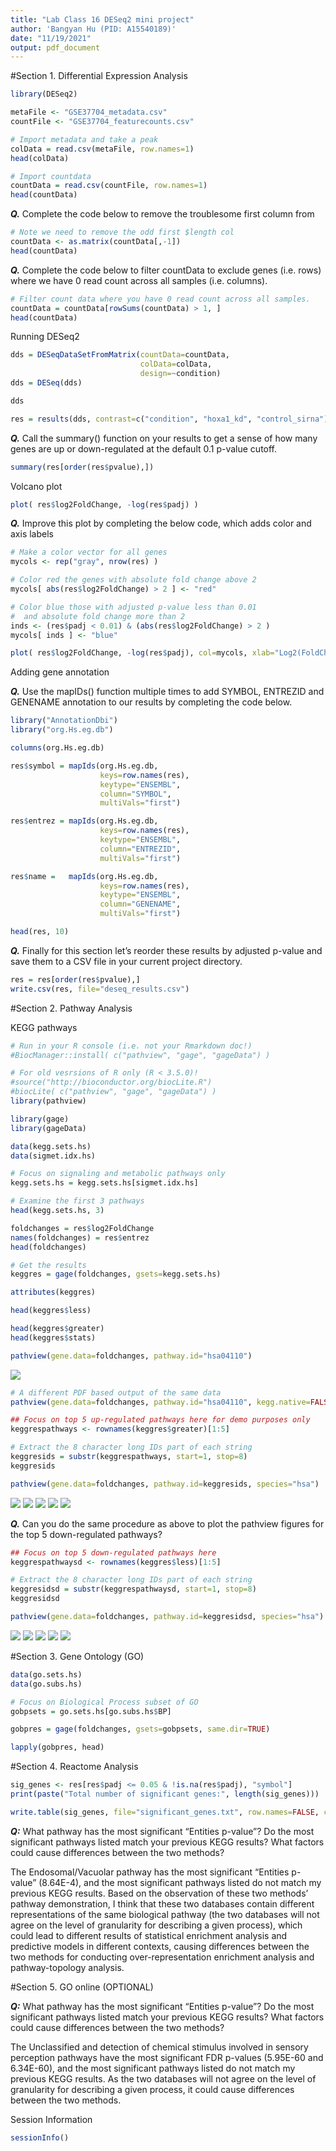 ```yaml
---
title: "Lab Class 16 DESeq2 mini project"
author: 'Bangyan Hu (PID: A15540189)'
date: "11/19/2021"
output: pdf_document
---
```


#Section 1. Differential Expression Analysis

```r
library(DESeq2)

metaFile <- "GSE37704_metadata.csv"
countFile <- "GSE37704_featurecounts.csv"

# Import metadata and take a peak
colData = read.csv(metaFile, row.names=1)
head(colData)
```

```r
# Import countdata
countData = read.csv(countFile, row.names=1)
head(countData)
```

***Q.*** Complete the code below to remove the troublesome first column from

```r
# Note we need to remove the odd first $length col
countData <- as.matrix(countData[,-1])
head(countData)
```

***Q.*** Complete the code below to filter countData to exclude genes (i.e. rows) where we have 0 read count across all samples (i.e. columns).

```r
# Filter count data where you have 0 read count across all samples.
countData = countData[rowSums(countData) > 1, ]
head(countData)
```

Running DESeq2

```r
dds = DESeqDataSetFromMatrix(countData=countData,
                             colData=colData,
                             design=~condition)
dds = DESeq(dds)
```
```r
dds
```

```r
res = results(dds, contrast=c("condition", "hoxa1_kd", "control_sirna"))
```


***Q.*** Call the summary() function on your results to get a sense of how many genes are up or down-regulated at the default 0.1 p-value cutoff.

```r
summary(res[order(res$pvalue),])
```

Volcano plot

```r
plot( res$log2FoldChange, -log(res$padj) )
```

***Q.*** Improve this plot by completing the below code, which adds color and axis labels

```r
# Make a color vector for all genes
mycols <- rep("gray", nrow(res) )

# Color red the genes with absolute fold change above 2
mycols[ abs(res$log2FoldChange) > 2 ] <- "red"

# Color blue those with adjusted p-value less than 0.01
#  and absolute fold change more than 2
inds <- (res$padj < 0.01) & (abs(res$log2FoldChange) > 2 )
mycols[ inds ] <- "blue"

plot( res$log2FoldChange, -log(res$padj), col=mycols, xlab="Log2(FoldChange)", ylab="-Log(P-value)" )
```

Adding gene annotation

***Q.*** Use the mapIDs() function multiple times to add SYMBOL, ENTREZID and GENENAME annotation to our results by completing the code below.


```r
library("AnnotationDbi")
library("org.Hs.eg.db")

columns(org.Hs.eg.db)

res$symbol = mapIds(org.Hs.eg.db,
                    keys=row.names(res), 
                    keytype="ENSEMBL",
                    column="SYMBOL",
                    multiVals="first")

res$entrez = mapIds(org.Hs.eg.db,
                    keys=row.names(res),
                    keytype="ENSEMBL",
                    column="ENTREZID",
                    multiVals="first")

res$name =   mapIds(org.Hs.eg.db,
                    keys=row.names(res),
                    keytype="ENSEMBL",
                    column="GENENAME",
                    multiVals="first")

head(res, 10)
```

***Q.*** Finally for this section let's reorder these results by adjusted p-value and save them to a CSV file in your current project directory.

```r
res = res[order(res$pvalue),]
write.csv(res, file="deseq_results.csv")
```

#Section 2. Pathway Analysis

KEGG pathways

```r
# Run in your R console (i.e. not your Rmarkdown doc!)
#BiocManager::install( c("pathview", "gage", "gageData") )

# For old vesrsions of R only (R < 3.5.0)!
#source("http://bioconductor.org/biocLite.R")
#biocLite( c("pathview", "gage", "gageData") )
library(pathview)
```

```r
library(gage)
library(gageData)

data(kegg.sets.hs)
data(sigmet.idx.hs)

# Focus on signaling and metabolic pathways only
kegg.sets.hs = kegg.sets.hs[sigmet.idx.hs]

# Examine the first 3 pathways
head(kegg.sets.hs, 3)
```

```r
foldchanges = res$log2FoldChange
names(foldchanges) = res$entrez
head(foldchanges)
```

```r
# Get the results
keggres = gage(foldchanges, gsets=kegg.sets.hs)
```

```r
attributes(keggres)
```

```r
head(keggres$less)
```

```r
head(keggres$greater)
head(keggres$stats)
```

```r
pathview(gene.data=foldchanges, pathway.id="hsa04110")
```
![](hsa04110.pathview.png)

```r
# A different PDF based output of the same data
pathview(gene.data=foldchanges, pathway.id="hsa04110", kegg.native=FALSE)
```

```r
## Focus on top 5 up-regulated pathways here for demo purposes only
keggrespathways <- rownames(keggres$greater)[1:5]

# Extract the 8 character long IDs part of each string
keggresids = substr(keggrespathways, start=1, stop=8)
keggresids
```

```r
pathview(gene.data=foldchanges, pathway.id=keggresids, species="hsa")
```
![](hsa04640.pathview.png)
![](hsa04630.pathview.png)
![](hsa04142.pathview.png)
![](hsa00140.pathview.png)
![](hsa04740.pathview.png)

***Q.*** Can you do the same procedure as above to plot the pathview figures for the top 5 down-regulated pathways?

```r
## Focus on top 5 down-regulated pathways here
keggrespathwaysd <- rownames(keggres$less)[1:5]

# Extract the 8 character long IDs part of each string
keggresidsd = substr(keggrespathwaysd, start=1, stop=8)
keggresidsd
```

```r
pathview(gene.data=foldchanges, pathway.id=keggresidsd, species="hsa")
```
![](hsa04110.pathview.png)
![](hsa03030.pathview.png)
![](hsa03013.pathview.png)
![](hsa04114.pathview.png)
![](hsa03440.pathview.png)


#Section 3. Gene Ontology (GO)

```r
data(go.sets.hs)
data(go.subs.hs)

# Focus on Biological Process subset of GO
gobpsets = go.sets.hs[go.subs.hs$BP]

gobpres = gage(foldchanges, gsets=gobpsets, same.dir=TRUE)

lapply(gobpres, head)
```

#Section 4. Reactome Analysis

```r
sig_genes <- res[res$padj <= 0.05 & !is.na(res$padj), "symbol"]
print(paste("Total number of significant genes:", length(sig_genes)))
```
```r
write.table(sig_genes, file="significant_genes.txt", row.names=FALSE, col.names=FALSE, quote=FALSE)
```

***Q:*** What pathway has the most significant “Entities p-value”? Do the most significant pathways listed match your previous KEGG results? What factors could cause differences between the two methods?

The Endosomal/Vacuolar pathway has the most significant “Entities p-value” (8.64E-4), and the most significant pathways listed do not match my previous KEGG results. Based on the observation of these two methods' pathway demonstration, I think that these two databases contain different representations of the same biological pathway (the two databases will not agree on the level of granularity for describing a given process), which could lead to different results of statistical enrichment analysis and predictive models in different contexts, causing differences between the two methods for conducting over-representation enrichment analysis and pathway-topology analysis.

#Section 5. GO online (OPTIONAL)

***Q:*** What pathway has the most significant “Entities p-value”? Do the most significant pathways listed match your previous KEGG results? What factors could cause differences between the two methods?

The Unclassified and detection of chemical stimulus involved in sensory perception pathways have the most significant FDR p-values (5.95E-60 and 6.34E-60), and the most significant pathways listed do not match my previous KEGG results. As the two databases will not agree on the level of granularity for describing a given process, it could cause differences between the two methods.



Session Information

```r
sessionInfo()
```













